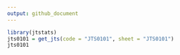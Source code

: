 ```yaml
---
output: github_document
---
```


```r
library(jtstats)
jts0101 = get_jts(code = "JTS0101", sheet = "JTS0101")
jts0101
```

